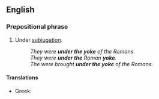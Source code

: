 ==English==

===Prepositional phrase===
{{en-PP}}

# Under [[subjugation]].
#: ''They were '''under the yoke''' of the Romans.''
#: ''They were '''under the''' Roman '''yoke'''.''
#: ''The were brought '''under the yoke''' of the Romans.''

====Translations====
{{trans-top|subjugated}}
* Greek: {{t|el|κάτω από το ζυγό}}
{{trans-mid}}
{{trans-bottom}}